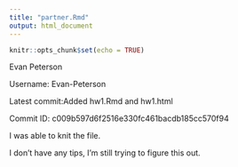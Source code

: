 ```yaml
---
title: "partner.Rmd"
output: html_document
---
```


```r
knitr::opts_chunk$set(echo = TRUE)
```



  Evan Peterson
  
  Username: Evan-Peterson
  
  Latest commit:Added hw1.Rmd and hw1.html
  
  Commit ID: c009b597d6f2516e330fc461bacdb185cc570f94
  
  I was able to knit the file.
  
  I don't have any tips, I'm still trying to figure this out.